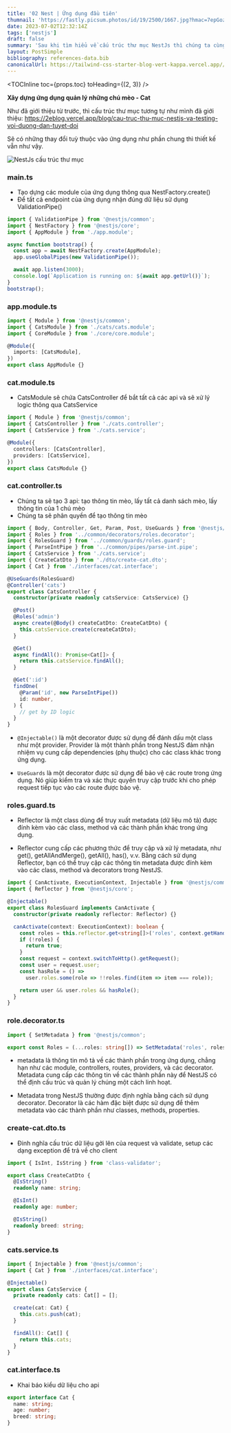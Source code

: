 ```yaml
---
title: '02 Nest | Ứng dụng đầu tiên'
thumnail: 'https://fastly.picsum.photos/id/19/2500/1667.jpg?hmac=7epGozH4QjToGaBf_xb2HbFTXoV5o8n_cYzB7I4lt6g'
date: 2023-07-02T12:32:14Z
tags: ['nestjs']
draft: false
summary: 'Sau khi tìm hiểu về cấu trúc thư mục NestJs thì chúng ta cùng đi vào tạo 1 ứng dụng để biết được luồng chạy của request và cách server sử lý request'
layout: PostSimple
bibliography: references-data.bib
canonicalUrl: https://tailwind-css-starter-blog-vert-kappa.vercel.app//blog/new-features-in-v1/
---
```


<TOCInline toc={props.toc} toHeading={(2, 3)} />

**Xây dựng ứng dụng quản lý những chú mèo - Cat**

Như đã giới thiệu từ trước, thì cấu trúc thư mục tương tự như mình đã giới thiệu: https://2eblog.vercel.app/blog/cau-truc-thu-muc-nestjs-va-testing-voi-duong-dan-tuyet-doi

Sẽ có những thay đổi tuỳ thuộc vào ứng dụng như phần chung thì thiết kế vẫn như vậy.

![NestJs cấu trúc thư mục](https://xlafgkujgoaelkhxzzpo.supabase.co/storage/v1/object/public/post/nestjs-ung-dung-dau-tien)

### main.ts

- Tạo dựng các module của ứng dụng thông qua NestFactory.create()
- Để tất cả endpoint của ứng dụng nhận đúng dữ liệu sử dụng ValidationPipe()

```TYPESCRIPT
import { ValidationPipe } from '@nestjs/common';
import { NestFactory } from '@nestjs/core';
import { AppModule } from './app.module';

async function bootstrap() {
  const app = await NestFactory.create(AppModule);
  app.useGlobalPipes(new ValidationPipe());

  await app.listen(3000);
  console.log(`Application is running on: ${await app.getUrl()}`);
}
bootstrap();
```

### app.module.ts

```TYPESCRIPT
import { Module } from '@nestjs/common';
import { CatsModule } from './cats/cats.module';
import { CoreModule } from './core/core.module';

@Module({
  imports: [CatsModule],
})
export class AppModule {}
```

### cat.module.ts

- CatsModule sẽ chứa CatsController để bắt tất cả các api và sẽ xử lý logic thông qua CatsService

```TYPESCRIPT
import { Module } from '@nestjs/common';
import { CatsController } from './cats.controller';
import { CatsService } from './cats.service';

@Module({
  controllers: [CatsController],
  providers: [CatsService],
})
export class CatsModule {}
```

### cat.controller.ts

- Chúng ta sẽ tạo 3 api: tạo thông tin mèo, lấy tất cả danh sách mèo, lấy thông tin của 1 chú mèo
- Chúng ta sẽ phân quyền để tạo thông tin mèo

```TYPESCRIPT
import { Body, Controller, Get, Param, Post, UseGuards } from '@nestjs/common';
import { Roles } from '../common/decorators/roles.decorator';
import { RolesGuard } from '../common/guards/roles.guard';
import { ParseIntPipe } from '../common/pipes/parse-int.pipe';
import { CatsService } from './cats.service';
import { CreateCatDto } from './dto/create-cat.dto';
import { Cat } from './interfaces/cat.interface';

@UseGuards(RolesGuard)
@Controller('cats')
export class CatsController {
  constructor(private readonly catsService: CatsService) {}

  @Post()
  @Roles('admin')
  async create(@Body() createCatDto: CreateCatDto) {
    this.catsService.create(createCatDto);
  }

  @Get()
  async findAll(): Promise<Cat[]> {
    return this.catsService.findAll();
  }

  @Get(':id')
  findOne(
    @Param('id', new ParseIntPipe())
    id: number,
  ) {
    // get by ID logic
  }
}
```

- `@Injectable()` là một decorator được sử dụng để đánh dấu một class như một provider. Provider là một thành phần trong NestJS đảm nhận nhiệm vụ cung cấp dependencies (phụ thuộc) cho các class khác trong ứng dụng.

- `UseGuards` là một decorator được sử dụng để bảo vệ các route trong ứng dụng. Nó giúp kiểm tra và xác thực quyền truy cập trước khi cho phép request tiếp tục vào các route được bảo vệ.

### roles.guard.ts

- Reflector là một class dùng để truy xuất metadata (dữ liệu mô tả) được đính kèm vào các class, method và các thành phần khác trong ứng dụng.

- Reflector cung cấp các phương thức để truy cập và xử lý metadata, như get(), getAllAndMerge(), getAll(), has(), v.v. Bằng cách sử dụng Reflector, bạn có thể truy cập các thông tin metadata được đính kèm vào các class, method và decorators trong NestJS.

```TYPESCRIPT
import { CanActivate, ExecutionContext, Injectable } from '@nestjs/common';
import { Reflector } from '@nestjs/core';

@Injectable()
export class RolesGuard implements CanActivate {
  constructor(private readonly reflector: Reflector) {}

  canActivate(context: ExecutionContext): boolean {
    const roles = this.reflector.get<string[]>('roles', context.getHandler());
    if (!roles) {
      return true;
    }
    const request = context.switchToHttp().getRequest();
    const user = request.user;
    const hasRole = () =>
      user.roles.some(role => !!roles.find(item => item === role));

    return user && user.roles && hasRole();
  }
}
```

### role.decorator.ts

```TYPESCRIPT
import { SetMetadata } from '@nestjs/common';

export const Roles = (...roles: string[]) => SetMetadata('roles', roles);
```

- metadata là thông tin mô tả về các thành phần trong ứng dụng, chẳng hạn như các module, controllers, routes, providers, và các decorator. Metadata cung cấp các thông tin về các thành phần này để NestJS có thể định cấu trúc và quản lý chúng một cách linh hoạt.

- Metadata trong NestJS thường được định nghĩa bằng cách sử dụng decorator. Decorator là các hàm đặc biệt được sử dụng để thêm metadata vào các thành phần như classes, methods, properties.

### create-cat.dto.ts

- Đinh nghĩa cấu trúc dữ liệu gởi lên của request và validate, setup các dạng exception để trả về cho client

```TYPESCRIPT
import { IsInt, IsString } from 'class-validator';

export class CreateCatDto {
  @IsString()
  readonly name: string;

  @IsInt()
  readonly age: number;

  @IsString()
  readonly breed: string;
}
```

### cats.service.ts

```TYPESCRIPT
import { Injectable } from '@nestjs/common';
import { Cat } from './interfaces/cat.interface';

@Injectable()
export class CatsService {
  private readonly cats: Cat[] = [];

  create(cat: Cat) {
    this.cats.push(cat);
  }

  findAll(): Cat[] {
    return this.cats;
  }
}
```

### cat.interface.ts

- Khai báo kiểu dữ liệu cho api

```TYPESCRIPT
export interface Cat {
  name: string;
  age: number;
  breed: string;
}
```
